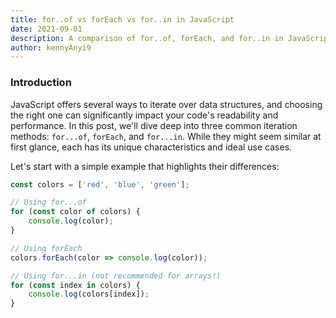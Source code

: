 ```yaml
---
title: for..of vs forEach vs for..in in JavaScript
date: 2021-09-01
description: A comparison of for..of, forEach, and for..in in JavaScript and TypeScript to help you choose the right one for your use case. Leare about the differences in performance, syntax, and use cases.
author: kennyAnyi9
---
```


### Introduction

JavaScript offers several ways to iterate over data structures, and choosing the right one can significantly impact your code's readability and performance. In this post, we'll dive deep into three common iteration methods: `for...of`, `forEach`, and `for...in`. While they might seem similar at first glance, each has its unique characteristics and ideal use cases.

Let's start with a simple example that highlights their differences:

```javascript
const colors = ['red', 'blue', 'green'];

// Using for...of
for (const color of colors) {
    console.log(color);
}

// Using forEach
colors.forEach(color => console.log(color));

// Using for...in (not recommended for arrays!)
for (const index in colors) {
    console.log(colors[index]);
}

